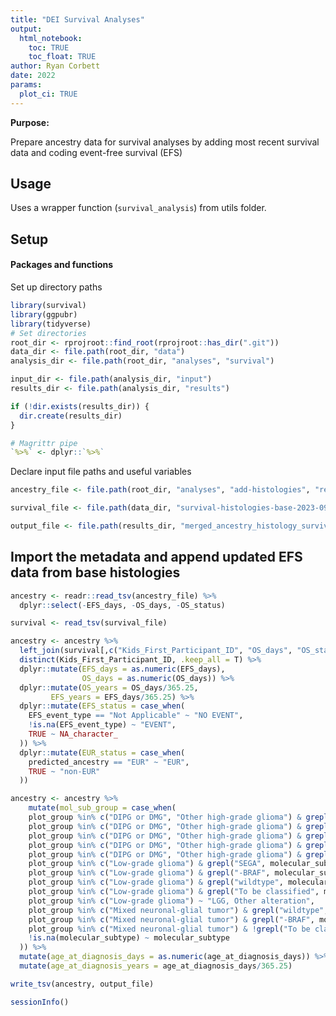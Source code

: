 ```yaml
---
title: "DEI Survival Analyses"
output: 
  html_notebook:
    toc: TRUE
    toc_float: TRUE
author: Ryan Corbett
date: 2022
params:
  plot_ci: TRUE
---
```


**Purpose:** 

Prepare ancestry data for survival analyses by adding most recent survival data and coding event-free survival (EFS)

## Usage 

Uses a wrapper function (`survival_analysis`) from utils folder. 

## Setup

#### Packages and functions

Set up directory paths

```r
library(survival)
library(ggpubr)
library(tidyverse)
# Set directories
root_dir <- rprojroot::find_root(rprojroot::has_dir(".git"))
data_dir <- file.path(root_dir, "data")
analysis_dir <- file.path(root_dir, "analyses", "survival")

input_dir <- file.path(analysis_dir, "input")
results_dir <- file.path(analysis_dir, "results")

if (!dir.exists(results_dir)) {
  dir.create(results_dir)
}

# Magrittr pipe
`%>%` <- dplyr::`%>%`
```

Declare input file paths and useful variables

```r
ancestry_file <- file.path(root_dir, "analyses", "add-histologies", "results", "merged_ancestry_histology_data.tsv")

survival_file <- file.path(data_dir, "survival-histologies-base-2023-09-20.tsv")

output_file <- file.path(results_dir, "merged_ancestry_histology_survival.tsv")
```

## Import the metadata and append updated EFS data from base histologies

```r
ancestry <- readr::read_tsv(ancestry_file) %>%
  dplyr::select(-EFS_days, -OS_days, -OS_status)

survival <- read_tsv(survival_file)

ancestry <- ancestry %>%
  left_join(survival[,c("Kids_First_Participant_ID", "OS_days", "OS_status", "EFS_days", "EFS_event_type")]) %>%
  distinct(Kids_First_Participant_ID, .keep_all = T) %>%
  dplyr::mutate(EFS_days = as.numeric(EFS_days),
                OS_days = as.numeric(OS_days)) %>%
  dplyr::mutate(OS_years = OS_days/365.25,
         EFS_years = EFS_days/365.25) %>%
  dplyr::mutate(EFS_status = case_when(
    EFS_event_type == "Not Applicable" ~ "NO EVENT",
    !is.na(EFS_event_type) ~ "EVENT",
    TRUE ~ NA_character_
  )) %>%
  dplyr::mutate(EUR_status = case_when(
    predicted_ancestry == "EUR" ~ "EUR", 
    TRUE ~ "non-EUR"
  ))

```


```r

ancestry <- ancestry %>%
    mutate(mol_sub_group = case_when(
    plot_group %in% c("DIPG or DMG", "Other high-grade glioma") & grepl("wildtype", molecular_subtype) ~ "HGG, H3 WT",
    plot_group %in% c("DIPG or DMG", "Other high-grade glioma") & grepl("K28", molecular_subtype) ~ "DMG, H3 K28",
    plot_group %in% c("DIPG or DMG", "Other high-grade glioma") & grepl("G35", molecular_subtype) ~ "DHG, H3 G35",
    plot_group %in% c("DIPG or DMG", "Other high-grade glioma") & grepl("IHG", molecular_subtype) ~ "IHG",
    plot_group %in% c("DIPG or DMG", "Other high-grade glioma") & grepl("IDH", molecular_subtype) ~ "HGG, IDH",
    plot_group %in% c("Low-grade glioma") & grepl("SEGA", molecular_subtype) ~ "SEGA",
    plot_group %in% c("Low-grade glioma") & grepl("-BRAF", molecular_subtype) ~ "LGG, BRAF fusion",
    plot_group %in% c("Low-grade glioma") & grepl("wildtype", molecular_subtype) ~ "LGG, WT",
    plot_group %in% c("Low-grade glioma") & grepl("To be classified", molecular_subtype) ~ "LGG, To be classified",
    plot_group %in% c("Low-grade glioma") ~ "LGG, Other alteration",
    plot_group %in% c("Mixed neuronal-glial tumor") & grepl("wildtype", molecular_subtype) ~ "GNG/GNT, WT",
    plot_group %in% c("Mixed neuronal-glial tumor") & grepl("-BRAF", molecular_subtype) ~ "GNG/GNT, BRAF fusion",
    plot_group %in% c("Mixed neuronal-glial tumor") & !grepl("To be classified", molecular_subtype) ~ "GNG/GNT, Other alteration",
    !is.na(molecular_subtype) ~ molecular_subtype
  )) %>%
  mutate(age_at_diagnosis_days = as.numeric(age_at_diagnosis_days)) %>%
  mutate(age_at_diagnosis_years = age_at_diagnosis_days/365.25)

```

```r
write_tsv(ancestry, output_file)

```

```r
sessionInfo()

```